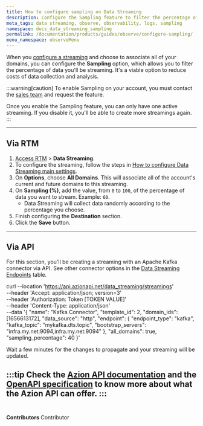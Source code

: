 ```yaml
---
title: How to configure sampling on Data Streaming
description: Configure the Sampling feature to filter the percentage of data you'll be streaming.
meta_tags: data streaming, observe, observability, logs, sampling
namespace: docs_data_streaming_sampling
permalink: /documentation/products/guides/observe/configure-sampling/
menu_namespace: observeMenu
---
```


When you [configure a streaming](/en/documentation/products/guides/use-data-streaming/) and choose to associate all of your domains, you can configure the **Sampling** option, which allows you to filter the percentage of data you'll be streaming. It's a viable option to reduce costs of data collection and analysis.

:::warning[caution]
To enable Sampling on your account, you must contact the [sales team](https://www.azion.com/en/contact-sales/) and request the feature.

Once you enable the Sampling feature, you can only have one active streaming. If you disable it, you'll be able to create more streamings again.
:::

---

## Via RTM

1. [Access RTM](/en/documentation/products/guides/how-to-access-rtm/) > **Data Streaming**.
2. To configure the streaming, follow the steps in [How to configure Data Streaming main settings](/en/documentation/products/guides/use-data-streaming/).
3. On **Options**, choose **All Domains**. This will associate all of the account's current and future domains to this streaming.
4. On **Sampling (%)**, add the value, from `0` to `100`, of the percentage of data you want to stream. Example: `60`.
    - Data Streaming will collect data randomly according to the percentage you choose.
5. Finish configuring the **Destination** section.
6. Click the **Save** button.

---

## Via API

For this section, you'll be creating a streaming with an Apache Kafka connector via API. See other connector options in the [Data Streaming Endpoints](https://api.azion.com/#b9aac0c7-173a-462b-87f6-a18d6558d3e5) table.

curl --location 'https://api.azionapi.net/data_streaming/streamings' \
--header 'Accept: application/json; version=3' \
--header 'Authorization: Token [TOKEN VALUE]' \
--header 'Content-Type: application/json' \
--data '{
    "name": "Kafka Connector",
    "template_id": 2,
    "domain_ids": [1656613172],
    "data_source": "http",
    "endpoint": {
        "endpoint_type": "kafka",
        "kafka_topic": "mykafka.dts.topic",
        "bootstrap_servers": "infra.my.net:9094,infra.my.net:9094"
    },
    "all_domains": true,
    "sampling_percentage": 40
}'

Wait a few minutes for the changes to propagate and your streaming will be updated.

:::tip
Check the [Azion API documentation](https://api.azion.com/) and the [OpenAPI specification](https://github.com/aziontech/azionapi-openapi/) to know more about what the Azion API can offer.
:::
<br /><br />
---


**Contributors** <ContributorList>Contributor</ContributorList>
